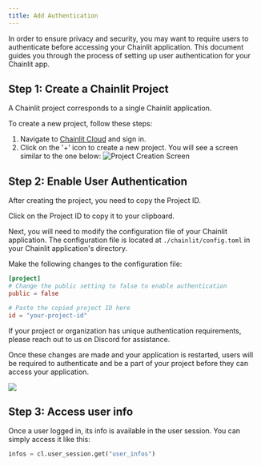 ```yaml
---
title: Add Authentication
---
```


In order to ensure privacy and security, you may want to require users to authenticate before accessing your Chainlit application. This document guides you through the process of setting up user authentication for your Chainlit app.

## Step 1: Create a Chainlit Project

A Chainlit project corresponds to a single Chainlit application.

To create a new project, follow these steps:

1. Navigate to [Chainlit Cloud](https://cloud.chainlit.io) and sign in.
2. Click on the '+' icon to create a new project. You will see a screen similar to the one below:
   ![Project Creation Screen](/images/project.png)

## Step 2: Enable User Authentication

After creating the project, you need to copy the Project ID.

<Note>Click on the Project ID to copy it to your clipboard.</Note>

Next, you will need to modify the configuration file of your Chainlit application. The configuration file is located at `./chainlit/config.toml` in your Chainlit application's directory.

Make the following changes to the configuration file:

```toml config.toml
[project]
# Change the public setting to false to enable authentication
public = false

# Paste the copied project ID here
id = "your-project-id"
```

<Note>
  If your project or organization has unique authentication requirements, please
  reach out to us on Discord for assistance.
</Note>

Once these changes are made and your application is restarted, users will be required to authenticate and be a part of your project before they can access your application.

<Frame caption="User Authentication Flow in Chainlit">
  <img src="/images/auth.png" />
</Frame>

## Step 3: Access user info

Once a user logged in, its info is available in the user session. You can simply access it like this:

```py
infos = cl.user_session.get("user_infos")
```
